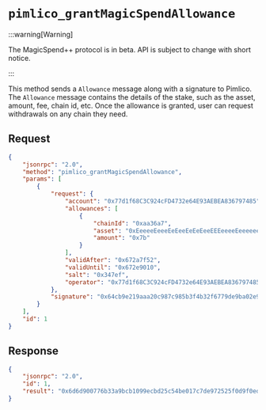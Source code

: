 # `pimlico_grantMagicSpendAllowance`

:::warning[Warning]

The MagicSpend++ protocol is in beta. API is subject to change with short notice.

:::

This method sends a `Allowance` message along with a signature to Pimlico. The `Allowance` message contains the details of the stake, such as the asset, amount, fee, chain id, etc. Once the allowance is granted, user can request withdrawals on any chain they need.


## Request

```json
{
    "jsonrpc": "2.0",
    "method": "pimlico_grantMagicSpendAllowance",
    "params": [
        {
            "request": {
                "account": "0x77d1f68C3C924cFD4732e64E93AEBEA836797485",
                "allowances": [
                    {
                        "chainId": "0xaa36a7",
                        "asset": "0xEeeeeEeeeEeEeeEeEeEeeEEEeeeeEeeeeeeeEEeE",
                        "amount": "0x7b"
                    }
                ],
                "validAfter": "0x672a7f52",
                "validUntil": "0x672e9010",
                "salt": "0x347ef",
                "operator": "0x77d1f68C3C924cFD4732e64E93AEBEA836797485"
            },
            "signature": "0x64cb9e219aaa20c987c985b3f4b32f6779de9ba02e989e5c71262376e7e5fa3c6cac0318218c5e19a7273334d84378d7cdc82ba9ba27f8e7f77c5670fc0dccc11b"
        }
    ],
    "id": 1
}

```

## Response

```json
{
    "jsonrpc": "2.0",
    "id": 1,
    "result": "0x6d6d900776b33a9bcb1099ecbd25c54be017c7de972525f0d9f0edef08ed859f"
}
```
